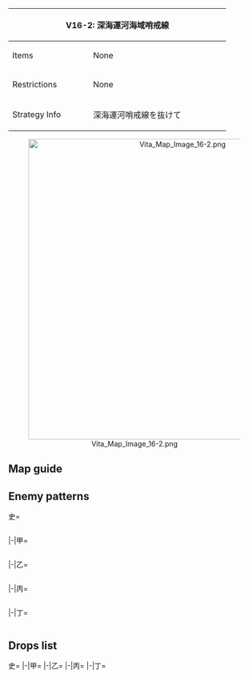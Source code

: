 {| class="article-table" style="width:100%;"
|-
! colspan="2" style="text-align:center;width:70%;" | V16-2: 深海運河海域哨戒線
| rowspan="3" style="text-align:center;width:30%;" | [[File:Vita Map Banner 16-2.png|400px]]
|-
! Items
| None
|-
! Restrictions
| None
|-
! Strategy Info
|深海運河哨戒線を抜けて
|深海運河方面の偵察は成功した。戦略特殊攻撃、深海運河攻撃<br>作戦を実施する。艦隊を派遣し、深海運河哨戒線を突破せよ！
|}
<center>[[File:Vita Map Image 16-2.png|600px]]</center>
==Map guide==
{{Map/Branching
|id = V16-2
|0 -> A/storm =*Any fleet not routing to B
|0 -> B/empty = *Form any of the following fleets to route B :
**1~6 SS(V)
**{{ShipLink|Taigei}}, 2~5 SS(V)
**{{ShipLink|Taigei}}, 4 SS(V) and 1 DD
**{{ShipLink|Taigei}}, 2~3 SS(V) and 2 DD
**{{ShipLink|Taigei}}, 2 SS(V), 1 CL and 2 DD
|B -> C, D = *Choice node
|D-> E/storm, G = *Go to G if {{ShipLink|Taigei}} is in the fleet
*If fleet consists only of SS(V) then random routing (40% chance for G, 60% chance for E)
|F -> H = *Meet any of the following requirements:
*Fleet consists only of SS(V)
*Do not meet the requirements for J
|F -> J = *Meet any of the following requirements:
**CV(B) ≧ 3
**CV(B) + (F)BB(V) ≧ 5
|H -> I/empty = *Fail the LoS check
|H -> L = *Pass the LoS check
|J -> K/empty = *Fail the LoS check
|J -> L = *Pass the LoS check
}}

==Enemy patterns==
<tabber>史=
<div class="scrollable" style="width:800px;max-height:400px;overflow:auto;">
{{Map/Nodes|name=運河哨戒航空団 第1波
|C
|Aerial/BaseXP
|{{Formation|Diamond}}
|280
|579
|579
|560
|592
|578
|578
|-
|C
|Aerial/BaseXP
|{{Formation|Diamond}}
|260
|579
|579
|560
|592
|577
|577
|-
|C
|Aerial/BaseXP
|{{Formation|Diamond}}
|240
|579
|579
|560
|592
|576
|576
|-
|C
|Aerial/BaseXP
|{{Formation|Diamond}}
|220
|528
|528
|523
|591
|576
|576
|-
}}
{{Map/Nodes|name=運河哨戒第1線
|D
|Normal/BaseXP
|{{Formation|Diamond}}
|220
|560
|558
|577
|577
|577
|-
|D
|Normal/BaseXP
|{{Formation|Echelon}}
|190
|555
|554
|577
|577
|577
|-
|D
|Normal/BaseXP
|{{Formation|Diamond}}
|190
|560
|558
|576
|576
|576
|-
|D
|Normal/BaseXP
|{{Formation|Echelon}}
|140
|555
|554
|576
|576
|576
|-
}}
{{Map/Nodes|name=運河哨戒航空団 第2波
|F
|Normal/BaseXP
|{{Formation|Diamond}}
|280
|579
|579
|560
|592
|578
|578
|-
|F
|Normal/BaseXP
|{{Formation|Diamond}}
|260
|579
|579
|560
|592
|577
|577
|-
|F
|Normal/BaseXP
|{{Formation|Diamond}}
|240
|579
|579
|560
|592
|576
|576
|-
}}
{{Map/Nodes|name=運河哨戒第2線
|G
|Normal/BaseXP
|{{Formation|Double Line}}
|230
|527
|527
|555
|554
|577
|577
|-
|G
|Normal/BaseXP
|{{Formation|Double Line}}
|210
|527
|527
|555
|577
|577
|577
|-
|G
|Normal/BaseXP
|{{Formation|Double Line}}
|170
|527
|527
|555
|518
|576
|576
|-
|G
|Normal/BaseXP
|{{Formation|Double Line}}
|160
|527
|527
|576
|576
|502
|502
|-
}}
{{Map/Nodes|name=運河哨戒第3線
|H
|Normal/BaseXP
|{{Formation|Line Ahead}}
|240
|527
|527
|527
|554
|577
|577
|-
|H
|Normal/BaseXP
|{{Formation|Double Line}}
|240
|527
|527
|527
|554
|577
|577
|-
|H
|Normal/BaseXP
|{{Formation|Line Ahead}}
|170
|527
|527
|522
|518
|576
|576
|-
|H
|Normal/BaseXP
|{{Formation|Double Line}}
|160
|527
|527
|522
|518
|576
|576
|-
}}
{{Map/Nodes|name=運河哨戒第4線
|J
|Normal/BaseXP
|{{Formation|Line Ahead}}
|330
|557
|560
|527
|527
|577
|577
|-
|J
|Normal/BaseXP
|{{Formation|Diamond}}
|320
|620
|560
|527
|527
|577
|577
|-
|J
|Normal/BaseXP
|{{Formation|Line Ahead}}
|310
|557
|560
|527
|527
|576
|576
|-
|J
|Normal/BaseXP
|{{Formation|Diamond}}
|300
|620
|560
|527
|527
|576
|576
|-
}}
{{Map/Nodes|name=運河哨戒艦隊司令部
|L
|Boss/BaseXP
|{{Formation|Diamond}}
|400
|602
|558
|558
|618
|578
|578
|-
|L
|Boss/BaseXP
|{{Formation|Diamond}}
|370
|602
|558
|558
|617
|577
|577
|-
|L
|Boss/BaseXP
|{{Formation|Diamond}}
|350
|601
|558
|558
|617
|576
|576
|-
|L
|Boss/BaseXP
|{{Formation|Diamond}}
|320
|601
|526
|526
|616
|576
|576
|-
}}
</div> <!-- overflow -->
|-|甲=
<div class="scrollable" style="width:800px;max-height:400px;overflow:auto;">
{{Map/Nodes|name=運河哨戒航空団 第1波
|C
|Aerial/BaseXP
|{{Formation|Diamond}}
|280
|579
|579
|560
|592
|578
|578
|-
|C
|Aerial/BaseXP
|{{Formation|Diamond}}
|260
|579
|579
|560
|592
|577
|577
|-
|C
|Aerial/BaseXP
|{{Formation|Diamond}}
|240
|579
|579
|560
|592
|576
|576
|-
|C
|Aerial/BaseXP
|{{Formation|Diamond}}
|220
|528
|528
|523
|591
|576
|576
|-
|C
|Aerial/BaseXP
|{{Formation|Diamond}}
|200
|525
|525
|523
|591
|576
|576
|-
}}
{{Map/Nodes|name=運河哨戒第1線
|D
|Normal/BaseXP
|{{Formation|Diamond}}
|220
|560
|558
|577
|577
|577
|-
|D
|Normal/BaseXP
|{{Formation|Echelon}}
|190
|555
|554
|577
|577
|577
|-
|D
|Normal/BaseXP
|{{Formation|Diamond}}
|190
|560
|558
|576
|576
|576
|-
|D
|Normal/BaseXP
|{{Formation|Echelon}}
|140
|555
|554
|576
|576
|576
|-
|D
|Normal/BaseXP
|{{Formation|Diamond}}
|130
|523
|526
|576
|502
|502
|-
|D
|Normal/BaseXP
|{{Formation|Echelon}}
|125
|519
|518
|576
|502
|502
|-
}}
{{Map/Nodes|name=運河哨戒航空団 第2波
|F
|Normal/BaseXP
|{{Formation|Diamond}}
|280
|579
|579
|560
|592
|578
|578
|-
|F
|Normal/BaseXP
|{{Formation|Diamond}}
|260
|579
|579
|560
|592
|577
|577
|-
|F
|Normal/BaseXP
|{{Formation|Diamond}}
|240
|579
|579
|560
|592
|576
|576
|-
|F
|Normal/BaseXP
|{{Formation|Diamond}}
|220
|528
|528
|523
|591
|576
|576
|-
|F
|Normal/BaseXP
|{{Formation|Diamond}}
|200
|525
|525
|523
|591
|576
|576
|-
}}
{{Map/Nodes|name=運河哨戒第2線
|G
|Normal/BaseXP
|{{Formation|Double Line}}
|230
|527
|527
|555
|554
|577
|577
|-
|G
|Normal/BaseXP
|{{Formation|Double Line}}
|210
|527
|527
|555
|577
|577
|577
|-
|G
|Normal/BaseXP
|{{Formation|Double Line}}
|170
|527
|527
|555
|518
|576
|576
|-
|G
|Normal/BaseXP
|{{Formation|Double Line}}
|160
|527
|527
|576
|576
|502
|502
|-
|G
|Normal/BaseXP
|{{Formation|Double Line}}
|150
|527
|522
|519
|518
|502
|502
|-
|G
|Normal/BaseXP
|{{Formation|Double Line}}
|140
|522
|522
|576
|576
|502
|502
|-
}}
{{Map/Nodes|name=運河哨戒第3線
|H
|Normal/BaseXP
|{{Formation|Line Ahead}}
|240
|527
|527
|527
|554
|577
|577
|-
|H
|Normal/BaseXP
|{{Formation|Double Line}}
|240
|527
|527
|527
|554
|577
|577
|-
|H
|Normal/BaseXP
|{{Formation|Line Ahead}}
|170
|527
|527
|522
|518
|576
|576
|-
|H
|Normal/BaseXP
|{{Formation|Double Line}}
|160
|527
|527
|522
|518
|576
|576
|-
|H
|Normal/BaseXP
|{{Formation|Line Ahead}}
|150
|522
|522
|522
|518
|576
|576
|-
|H
|Normal/BaseXP
|{{Formation|Double Line}}
|140
|522
|522
|522
|518
|576
|576
|-
}}
{{Map/Nodes|name=運河哨戒第4線
|J
|Normal/BaseXP
|{{Formation|Line Ahead}}
|330
|557
|560
|527
|527
|577
|577
|-
|J
|Normal/BaseXP
|{{Formation|Diamond}}
|320
|620
|560
|527
|527
|577
|577
|-
|J
|Normal/BaseXP
|{{Formation|Line Ahead}}
|310
|557
|560
|527
|527
|576
|576
|-
|J
|Normal/BaseXP
|{{Formation|Diamond}}
|300
|620
|560
|527
|527
|576
|576
|-
|J
|Normal/BaseXP
|{{Formation|Line Ahead}}
|270
|557
|523
|522
|522
|502
|502
|-
|J
|Normal/BaseXP
|{{Formation|Line Ahead}}
|260
|620
|523
|522
|522
|502
|502
|-
}}
{{Map/Nodes|name=運河哨戒艦隊司令部
|L
|Boss/BaseXP
|{{Formation|Diamond}}
|370
|602
|558
|558
|617
|577
|577
|-
|L
|Boss/BaseXP
|{{Formation|Diamond}}
|350
|601
|558
|558
|617
|576
|576
|-
|L
|Boss/BaseXP
|{{Formation|Diamond}}
|320
|601
|526
|526
|616
|576
|576
|-
|L
|Boss/BaseXP
|{{Formation|Diamond}}
|300
|601
|526
|526
|616
|502
|502
|-
}}
</div> <!-- overflow -->
|-|乙=
<div class="scrollable" style="width:800px;max-height:400px;overflow:auto;">
{{Map/Nodes|name=運河哨戒航空団 第1波
|C
|Aerial/BaseXP
|{{Formation|Diamond}}
|220
|528
|528
|523
|591
|576
|576
|-
|C
|Aerial/BaseXP
|{{Formation|Diamond}}
|200
|525
|525
|523
|591
|576
|576
|-
|C
|Aerial/BaseXP
|{{Formation|Diamond}}
|170
|525
|525
|523
|576
|502
|502
|-
|C
|Aerial/BaseXP
|{{Formation|Diamond}}
|140
|525
|512
|510
|576
|502
|502
|-
|C
|Aerial/BaseXP
|{{Formation|Diamond}}
|120
|525
|512
|510
|502
|502
|-
}}
{{Map/Nodes|name=運河哨戒第1線
|D
|Normal/BaseXP
|{{Formation|Diamond}}
|130
|523
|526
|576
|502
|502
|-
|D
|Normal/BaseXP
|{{Formation|Echelon}}
|125
|519
|518
|576
|502
|502
|-
|D
|Normal/BaseXP
|{{Formation|Diamond}}
|115
|523
|526
|502
|502
|-
|D
|Normal/BaseXP
|{{Formation|Echelon}}
|110
|519
|518
|502
|502
|-
}}
{{Map/Nodes|name=運河哨戒航空団 第2波
|F
|Normal/BaseXP
|{{Formation|Diamond}}
|220
|528
|528
|523
|591
|576
|576
|-
|F
|Normal/BaseXP
|{{Formation|Diamond}}
|200
|525
|525
|523
|591
|576
|576
|-
|F
|Normal/BaseXP
|{{Formation|Diamond}}
|170
|525
|525
|523
|576
|502
|502
|-
|F
|Normal/BaseXP
|{{Formation|Diamond}}
|140
|525
|512
|510
|576
|502
|502
|-
|F
|Normal/BaseXP
|{{Formation|Diamond}}
|120
|525
|512
|510
|502
|502
|-
}}
{{Map/Nodes|name=運河哨戒第2線
|G
|Normal/BaseXP
|{{Formation|Double Line}}
|150
|527
|522
|519
|518
|502
|502
|-
|G
|Normal/BaseXP
|{{Formation|Double Line}}
|140
|522
|522
|576
|576
|502
|502
|-
|G
|Normal/BaseXP
|{{Formation|Double Line}}
|130
|522
|522
|518
|502
|502
|502
|-
|G
|Normal/BaseXP
|{{Formation|Double Line}}
|120
|522
|522
|518
|502
|502
|-
}}
{{Map/Nodes|name=運河哨戒第3線
|H
|Normal/BaseXP
|{{Formation|Line Ahead}}
|150
|522
|522
|522
|518
|576
|576
|-
|H
|Normal/BaseXP
|{{Formation|Double Line}}
|140
|522
|522
|522
|518
|576
|576
|-
|H
|Normal/BaseXP
|{{Formation|Line Ahead}}
|120
|522
|522
|522
|518
|502
|502
|-
|H
|Normal/BaseXP
|{{Formation|Double Line}}
|120
|522
|522
|518
|502
|502
|-
|H
|Normal/BaseXP
|{{Formation|Double Line}}
|110
|522
|518
|502
|502
|502
|-
}}
{{Map/Nodes|name=運河哨戒第4線
|J
|Normal/BaseXP
|{{Formation|Line Ahead}}
|270
|557
|523
|522
|522
|502
|502
|-
|J
|Normal/BaseXP
|{{Formation|Line Ahead}}
|260
|620
|523
|522
|522
|502
|502
|-
|J
|Normal/BaseXP
|{{Formation|Line Ahead}}
|240
|557
|523
|502
|502
|-
|J
|Normal/BaseXP
|{{Formation|Line Ahead}}
|220
|620
|522
|502
|502
|-
}}
{{Map/Nodes|name=運河哨戒艦隊司令部
|L
|Boss/BaseXP
|{{Formation|Diamond}}
|300
|601
|526
|526
|616
|502
|502
|-
|L
|Boss/BaseXP
|{{Formation|Diamond}}
|280
|601
|526
|526
|528
|502
|502
|-
|L
|Boss/BaseXP
|{{Formation|Diamond}}
|250
|601
|513
|513
|525
|502
|502
|-
|L
|Boss/BaseXP
|{{Formation|Diamond}}
|220
|601
|513
|502
|502
|-
}}
</div> <!-- overflow -->
|-|丙=
<div class="scrollable" style="width:800px;max-height:400px;overflow:auto;">
{{Map/Nodes|name=運河哨戒航空団 第1波
|C
|Aerial/BaseXP
|{{Formation|Diamond}}
|170
|525
|525
|523
|576
|502
|502
|-
|C
|Aerial/BaseXP
|{{Formation|Diamond}}
|140
|525
|512
|510
|576
|502
|502
|-
|C
|Aerial/BaseXP
|{{Formation|Diamond}}
|120
|525
|512
|510
|502
|502
|-
|C
|Aerial/BaseXP
|{{Formation|Diamond}}
|100
|525
|510
|502
|502
|-
}}
{{Map/Nodes|name=運河哨戒第1線
|D
|Normal/BaseXP
|{{Formation|Diamond}}
|130
|523
|526
|576
|502
|502
|-
|D
|Normal/BaseXP
|{{Formation|Echelon}}
|125
|519
|518
|576
|502
|502
|-
|D
|Normal/BaseXP
|{{Formation|Diamond}}
|115
|523
|526
|502
|502
|-
|D
|Normal/BaseXP
|{{Formation|Echelon}}
|110
|519
|518
|502
|502
|-
|D
|Normal/BaseXP
|{{Formation|Echelon}}
|100
|519
|505
|502
|502
|-
}}
{{Map/Nodes|name=運河哨戒航空団 第2波
|F
|Normal/BaseXP
|{{Formation|Diamond}}
|170
|525
|525
|523
|576
|502
|502
|-
|F
|Normal/BaseXP
|{{Formation|Diamond}}
|140
|525
|512
|510
|576
|502
|502
|-
|F
|Normal/BaseXP
|{{Formation|Diamond}}
|120
|525
|512
|510
|502
|502
|-
|F
|Normal/BaseXP
|{{Formation|Diamond}}
|100
|525
|510
|502
|502
|-
}}
{{Map/Nodes|name=運河哨戒第2線
|G
|Normal/BaseXP
|{{Formation|Double Line}}
|140
|522
|522
|576
|576
|502
|502
|-
|G
|Normal/BaseXP
|{{Formation|Double Line}}
|130
|522
|522
|518
|502
|502
|502
|-
|G
|Normal/BaseXP
|{{Formation|Double Line}}
|120
|522
|522
|518
|502
|502
|-
|G
|Normal/BaseXP
|{{Formation|Echelon}}
|110
|522
|522
|502
|502
|-
}}
{{Map/Nodes|name=運河哨戒第3線
|H
|Normal/BaseXP
|{{Formation|Line Ahead}}
|120
|522
|522
|522
|518
|502
|502
|-
|H
|Normal/BaseXP
|{{Formation|Double Line}}
|120
|522
|522
|518
|502
|502
|-
|H
|Normal/BaseXP
|{{Formation|Double Line}}
|110
|522
|518
|502
|502
|502
|-
}}
{{Map/Nodes|name=運河哨戒第4線
|J
|Normal/BaseXP
|{{Formation|Line Ahead}}
|240
|557
|523
|502
|502
|-
|J
|Normal/BaseXP
|{{Formation|Line Ahead}}
|220
|620
|522
|502
|502
|-
|J
|Normal/BaseXP
|{{Formation|Line Ahead}}
|200
|557
|502
|502
|-
}}
{{Map/Nodes|name=運河哨戒艦隊司令部
|L
|Boss/BaseXP
|{{Formation|Diamond}}
|280
|601
|526
|526
|528
|502
|502
|-
|L
|Boss/BaseXP
|{{Formation|Diamond}}
|250
|601
|513
|513
|525
|502
|502
|-
|L
|Boss/BaseXP
|{{Formation|Diamond}}
|220
|601
|513
|502
|502
|-
|L
|Boss/BaseXP
|{{Formation|Diamond}}
|200
|601
|513
|-
}}
</div> <!-- overflow -->
|-|丁=
<div class="scrollable" style="width:800px;max-height:400px;overflow:auto;">
{{Map/Nodes|name=運河哨戒航空団 第1波
|C
|Aerial/BaseXP
|{{Formation|Diamond}}
|140
|525
|512
|510
|576
|502
|502
|-
|C
|Aerial/BaseXP
|{{Formation|Diamond}}
|120
|525
|512
|510
|502
|502
|-
|C
|Aerial/BaseXP
|{{Formation|Diamond}}
|100
|525
|510
|502
|502
|-
}}
{{Map/Nodes|name=運河哨戒第1線
|D
|Normal/BaseXP
|{{Formation|Diamond}}
|115
|523
|526
|502
|502
|-
|D
|Normal/BaseXP
|{{Formation|Echelon}}
|110
|519
|518
|502
|502
|-
|D
|Normal/BaseXP
|{{Formation|Echelon}}
|100
|519
|505
|502
|502
|-
}}
{{Map/Nodes|name=運河哨戒航空団 第2波
|F
|Normal/BaseXP
|{{Formation|Diamond}}
|140
|525
|512
|510
|576
|502
|502
|-
|F
|Normal/BaseXP
|{{Formation|Diamond}}
|120
|525
|512
|510
|502
|502
|-
|F
|Normal/BaseXP
|{{Formation|Diamond}}
|100
|525
|510
|502
|502
|-
}}
{{Map/Nodes|name=運河哨戒第2線
|G
|Normal/BaseXP
|{{Formation|Double Line}}
|130
|522
|522
|518
|502
|502
|502
|-
|G
|Normal/BaseXP
|{{Formation|Double Line}}
|120
|522
|522
|518
|502
|502
|-
|G
|Normal/BaseXP
|{{Formation|Echelon}}
|110
|522
|522
|502
|502
|-
}}
{{Map/Nodes|name=運河哨戒第3線
|H
|Normal/BaseXP
|{{Formation|Line Ahead}}
|120
|522
|522
|522
|518
|502
|502
|-
|H
|Normal/BaseXP
|{{Formation|Double Line}}
|120
|522
|522
|518
|502
|502
|-
|H
|Normal/BaseXP
|{{Formation|Double Line}}
|110
|522
|518
|502
|502
|502
|-
}}
{{Map/Nodes|name=運河哨戒第4線
|J
|Normal/BaseXP
|{{Formation|Line Ahead}}
|220
|620
|522
|502
|502
|-
|J
|Normal/BaseXP
|{{Formation|Line Ahead}}
|200
|557
|502
|502
|-
}}
{{Map/Nodes|name=運河哨戒艦隊司令部
|L
|Boss/BaseXP
|{{Formation|Diamond}}
|220
|601
|513
|502
|502
|-
|L
|Boss/BaseXP
|{{Formation|Diamond}}
|200
|601
|513
|-
}}
</div> <!-- overflow -->
</tabber>

==Drops list==
<tabber>史=
{{Map/Drops
|regular = true
|no_legend = true
|filter_button = true
|nodes =  C, D, F, G, H, J, L
|boss = L
|{{ShipFrom|163}} : H, J, L
|{{ShipFrom|140}} : H, J, L
|{{ShipFrom|139}} : H, J, L
|{{ShipFrom|154}} : H, J, L
|{{ShipFrom|183}} : H, J, L
|{{ShipFrom|137}} : H, J, L
|{{ShipFrom|138}} : H, J, L
|{{ShipFrom|113}} : H, J, L
|{{ShipFrom|114}} : H, J, L
|{{ShipFrom|115}} : H, J, L
|{{ShipFrom|24}} : F, H, J, L
|{{ShipFrom|25}} : F, H, J, L
|{{ShipFrom|99}} : F, H, J, L
|{{ShipFrom|21}} : F, H, J, L
|{{ShipFrom|54}} : D, F, G, H, J, L
|{{ShipFrom|55}} : D, F, G, H, J, L
|{{ShipFrom|56}} : D, F, G, H, J, L
|{{ShipFrom|100}} : D, F, G, H, J, L
|{{ShipFrom|101}} : D, F, G, H, J, L
|{{ShipFrom|22}} : D, F, G, H, J, L
|{{ShipFrom|23}} : D, F, G, H, J, L
|{{ShipFrom|53}} : D, F, G, H, J, L
|{{ShipFrom|51}} : C, D, F, G, H, J, L
|{{ShipFrom|52}} : C, D, F, G, H, J, L
|{{ShipFrom|1}} : C, D, F, G, H, J,
|{{ShipFrom|2}} : C, D, F, G, H, J,
|{{ShipFrom|28}} : C, D, F, G, H, J,
|{{ShipFrom|29}} : C, D, F, G, H, J,
|{{ShipFrom|6}} : C, D, F, G, H, J,
|{{ShipFrom|30}} : C, D, F, G, H, J,
|{{ShipFrom|7}} : C, D, F, G, H, J,
|{{ShipFrom|31}} : C, D, F, G, H, J,
|{{ShipFrom|13}} : C, D, F, G, H, J,
|{{ShipFrom|14}} : C, D, F, G, H, J,
|{{ShipFrom|176}} : L
|{{ShipFrom|465}} : L
}}
|-|甲=
{{Map/Drops
|regular = true
|no_legend = true
|filter_button = true
|nodes =  C, D, F, G, H, J, L
|boss = L
|{{ShipFrom|163}} : H, J, L
|{{ShipFrom|140}} : H, J, L
|{{ShipFrom|139}} : H, J, L
|{{ShipFrom|154}} : H, J, L
|{{ShipFrom|183}} : H, J, L
|{{ShipFrom|137}} : H, J, L
|{{ShipFrom|138}} : H, J, L
|{{ShipFrom|113}} : H, J, L
|{{ShipFrom|114}} : H, J, L
|{{ShipFrom|115}} : H, J, L
|{{ShipFrom|24}} : F, H, J, L
|{{ShipFrom|25}} : F, H, J, L
|{{ShipFrom|99}} : F, H, J, L
|{{ShipFrom|21}} : F, H, J, L
|{{ShipFrom|54}} : D, F, G, H, J, L
|{{ShipFrom|55}} : D, F, G, H, J, L
|{{ShipFrom|56}} : D, F, G, H, J, L
|{{ShipFrom|100}} : D, F, G, H, J, L
|{{ShipFrom|101}} : D, F, G, H, J, L
|{{ShipFrom|22}} : D, F, G, H, J, L
|{{ShipFrom|23}} : D, F, G, H, J, L
|{{ShipFrom|53}} : C, D, F, G, H, J, L
|{{ShipFrom|51}} : C, D, F, G, H, J, L
|{{ShipFrom|52}} : C, D, F, G, H, J, L
|{{ShipFrom|1}} : C, D, F, G, H, J,
|{{ShipFrom|2}} : C, D, F, G, H, J,
|{{ShipFrom|28}} : C, D, F, G, H, J,
|{{ShipFrom|29}} : C, D, F, G, H, J,
|{{ShipFrom|6}} : C, D, F, G, H, J,
|{{ShipFrom|30}} : C, D, F, G, H, J,
|{{ShipFrom|7}} : C, D, F, G, H, J,
|{{ShipFrom|31}} : C, D, F, G, H, J,
|{{ShipFrom|13}} : C, D, F, G, H, J,
|{{ShipFrom|14}} : C, D, F, G, H, J,
|{{ShipFrom|176}} : L
|{{ShipFrom|465}} : L
}}
|-|乙=
{{Map/Drops
|regular = true
|no_legend = true
|filter_button = true
|nodes =  C, D, F, G, H, J, L
|boss = L
|{{ShipFrom|163}} : L
|{{ShipFrom|140}} : H, J, L
|{{ShipFrom|139}} : H, J, L
|{{ShipFrom|154}} : H, J, L
|{{ShipFrom|183}} : H, J, L
|{{ShipFrom|137}} : H, J, L
|{{ShipFrom|138}} : H, J, L
|{{ShipFrom|113}} : H, J, L
|{{ShipFrom|114}} : H, J, L
|{{ShipFrom|115}} : H, J, L
|{{ShipFrom|24}} : H, J, L
|{{ShipFrom|25}} : F, H, J, L
|{{ShipFrom|99}} : F, H, J, L
|{{ShipFrom|21}} : D, F, G, H, J, L
|{{ShipFrom|54}} : D, F, G, H, J, L
|{{ShipFrom|55}} : D, F, G, H, J, L
|{{ShipFrom|56}} : D, F, G, H, J, L
|{{ShipFrom|100}} : D, F, G, H, J, L
|{{ShipFrom|101}} : C, D, F, G, H, J, L
|{{ShipFrom|22}} : C, D, F, G, H, J, L
|{{ShipFrom|23}} : C, D, F, G, H, J, L
|{{ShipFrom|53}} : C, D, F, G, H, J, L
|{{ShipFrom|51}} : C, D, F, G, H, J, L
|{{ShipFrom|52}} : C, D, F, G, H, J, L
|{{ShipFrom|1}} : C, D, F, G, H, J,
|{{ShipFrom|2}} : C, D, F, G, H, J,
|{{ShipFrom|28}} : C, D, F, G, H, J,
|{{ShipFrom|29}} : C, D, F, G, H, J,
|{{ShipFrom|6}} : C, D, F, G, H, J,
|{{ShipFrom|30}} : C, D, F, G, H, J,
|{{ShipFrom|7}} : C, D, F, G, H, J,
|{{ShipFrom|31}} : C, D, F, G, H, J,
|{{ShipFrom|13}} : C, D, F, G, H, J,
|{{ShipFrom|14}} : C, D, F, G, H, J,
|{{ShipFrom|465}} : L
}}
|-|丙=
{{Map/Drops
|regular = true
|no_legend = true
|filter_button = true
|nodes =  C, D, F, G, H, J, L
|boss = L
|{{ShipFrom|163}} : L
|{{ShipFrom|140}} : L
|{{ShipFrom|139}} : J, L
|{{ShipFrom|154}} : H, J, L
|{{ShipFrom|183}} : H, J, L
|{{ShipFrom|137}} : H, J, L
|{{ShipFrom|138}} : H, J, L
|{{ShipFrom|113}} : H, J, L
|{{ShipFrom|114}} : H, J, L
|{{ShipFrom|115}} : H, J, L
|{{ShipFrom|24}} : H, J, L
|{{ShipFrom|25}} : F, H, J, L
|{{ShipFrom|99}} : F, H, J, L
|{{ShipFrom|21}} : D, F, G, H, J, L
|{{ShipFrom|54}} : D, F, G, H, J, L
|{{ShipFrom|55}} : D, F, G, H, J, L
|{{ShipFrom|56}} : D, F, G, H, J, L
|{{ShipFrom|100}} : C, D, F, G, H, J, L
|{{ShipFrom|101}} : C, D, F, G, H, J, L
|{{ShipFrom|22}} : C, D, F, G, H, J, L
|{{ShipFrom|23}} : C, D, F, G, H, J, L
|{{ShipFrom|53}} : C, D, F, G, H, J, L
|{{ShipFrom|51}} : C, D, F, G, H, J, L
|{{ShipFrom|52}} : C, D, F, G, H, J, L
|{{ShipFrom|1}} : C, D, F, G, H, J,
|{{ShipFrom|2}} : C, D, F, G, H, J,
|{{ShipFrom|28}} : C, D, F, G, H, J,
|{{ShipFrom|29}} : C, D, F, G, H, J,
|{{ShipFrom|6}} : C, D, F, G, H, J,
|{{ShipFrom|30}} : C, D, F, G, H, J,
|{{ShipFrom|7}} : C, D, F, G, H, J,
|{{ShipFrom|31}} : C, D, F, G, H, J,
|{{ShipFrom|13}} : C, D, F, G, H, J,
|{{ShipFrom|14}} : C, D, F, G, H, J,
}}
|-|丁=
{{Map/Drops
|regular = true
|no_legend = true
|filter_button = true
|nodes =  C, D, F, G, H, J, L
|boss = L
|{{ShipFrom|163}} : L
|{{ShipFrom|140}} : L
|{{ShipFrom|139}} : L
|{{ShipFrom|154}} : H, J,
|{{ShipFrom|183}} : H, J, L
|{{ShipFrom|137}} : H, J, L
|{{ShipFrom|138}} : H, J, L
|{{ShipFrom|113}} : H, J, L
|{{ShipFrom|114}} : H, J, L
|{{ShipFrom|115}} : H, J, L
|{{ShipFrom|24}} : H, J, L
|{{ShipFrom|25}} : H, J, L
|{{ShipFrom|99}} : F, H, J, L
|{{ShipFrom|21}} : D, F, G, H, J, L
|{{ShipFrom|54}} : D, F, G, H, J, L
|{{ShipFrom|55}} : D, F, G, H, J, L
|{{ShipFrom|56}} : D, F, G, H, J, L
|{{ShipFrom|100}} : C, D, F, G, H, J, L
|{{ShipFrom|101}} : C, D, F, G, H, J, L
|{{ShipFrom|22}} : C, D, F, G, H, J, L
|{{ShipFrom|23}} : C, D, F, G, H, J, L
|{{ShipFrom|53}} : C, D, F, G, H, J, L
|{{ShipFrom|51}} : C, D, F, G, H, J, L
|{{ShipFrom|52}} : C, D, F, G, H, J, L
|{{ShipFrom|1}} : C, D, F, G, H, J,
|{{ShipFrom|2}} : C, D, F, G, H, J,
|{{ShipFrom|28}} : C, D, F, G, H, J,
|{{ShipFrom|29}} : C, D, F, G, H, J,
|{{ShipFrom|6}} : C, D, F, G, H, J,
|{{ShipFrom|30}} : C, D, F, G, H, J,
|{{ShipFrom|7}} : C, D, F, G, H, J,
|{{ShipFrom|31}} : C, D, F, G, H, J,
|{{ShipFrom|13}} : C, D, F, G, H, J,
|{{ShipFrom|14}} : C, D, F, G, H, J,
}}
</tabber>